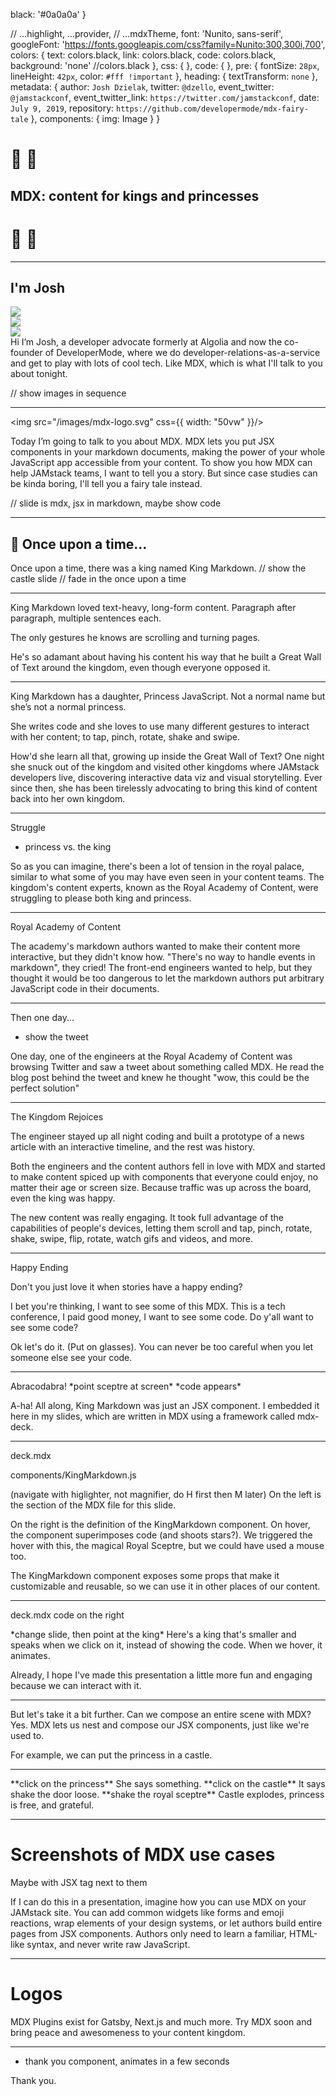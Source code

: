 

  black: '#0a0a0a'
}

  // ...highlight,
  ...provider,
  // ...mdxTheme,
  font: 'Nunito, sans-serif',
  googleFont: 'https://fonts.googleapis.com/css?family=Nunito:300,300i,700',
  colors: {
    text: colors.black,
    link: colors.black,
    code: colors.black,
    background: 'none' //colors.black
  },
  css: {
  },
  code: {
  },
  pre: {
    fontSize: `28px`,
    lineHeight: `42px`,
    color: `#fff !important`
  },
  heading: {
    textTransform: `none`
  },
  metadata: {
    author: `Josh Dzielak`,
    twitter: `@dzello`,
    event_twitter: `@jamstackconf`,
    event_twitter_link: `https://twitter.com/jamstackconf`,
    date: `July 9, 2019`,
    repository: `https://github.com/developermode/mdx-fairy-tale`
  },
  components: {
    img: Image
  }
}

<Head>
  <title>MDX: content for kings and princesses</title>
  <meta name='twitter:card' content='summary_large_image' />
  <meta name='twitter:site' content='@dzello' />
  <meta name='twitter:title' content='MDX: content for kings and princesses' />
  <meta name='twitter:description' content='' />
  <meta name='twitter:image' content='https://mdx-fairy-tale.developermode.com/images/mdx-fairy-tale-title-slide.png' />
  <meta property="og:title" content='MDX: content for kings and princesses' />
  <meta property="og:type" content="website" />
  <meta property="og:url" content='https://mdx-fairy-tale.developermode.com/' />
  <meta property="og:image" content='https://mdx-fairy-tale.developermode.com/images/mdx-fairy-tale-title-slide.png' />
  <meta property="og:description" content='' />
  <link rel='shortcut icon' type='image/png' href='/images/favicon.ico'/>
</Head>

# 👑 👸

## MDX: content for kings and princesses

# 👸 👑

---

<Split>
<h2 style={{ width: '40vw' }}>I'm Josh</h2>

<AppearOnly>
<div style={{ width: '40vw' }}>
<Image src="/images/josh-dzielak-profile-2019.jpg" css={{ borderRadius: '50px' }} />
</div>
<div style={{ width: '40vw' }}>
<img src="/images/algolia-logo.png" css={{ }} />
</div>
<div style={{ width: '40vw' }}>
<img src="/images/developermode-logo-black.png" css={{ }} />
</div>
</AppearOnly>

</Split>

<Notes>
Hi I’m Josh, a developer advocate formerly at Algolia and now the co-founder of DeveloperMode, where we do developer-relations-as-a-service and get to play with lots of cool tech. Like MDX, which is what I'll talk to you about tonight.

// show images in sequence
</Notes>

---

<img src="/images/mdx-logo.svg" css={{ width: "50vw" }}/>

<Notes>
Today I’m going to talk to you about MDX. MDX lets you put JSX components in your markdown documents, making the power of your whole JavaScript app accessible from your content. To show you how MDX can help JAMstack teams, I want to tell you a story. But since case studies can be kinda boring, I'll tell you a fairy tale instead. 

// slide is mdx, jsx in markdown, maybe show code
</Notes>

---

## 📜 Once upon a time...

<Notes>
Once upon a time, there was a king named King Markdown.
// show the castle slide
// fade in the once upon a time
</Notes>

---

<KingMarkdown />

<Notes>
King Markdown loved text-heavy, long-form content. Paragraph after paragraph, multiple sentences each.

The only gestures he knows are scrolling and turning pages.

He's so adamant about having his content his way that he built a Great Wall of Text around the kingdom, even though everyone opposed it.
</Notes>

---

<PrincessJavaScript />

<Notes>
King Markdown has a daughter, Princess JavaScript. Not a normal name but she’s not a normal princess.

She writes code and she loves to use many different gestures to interact with her content; to tap, pinch, rotate, shake and swipe.

How'd she learn all that, growing up inside the Great Wall of Text? One night she snuck out of the kingdom and visited other kingdoms where JAMstack developers live, discovering interactive data viz and visual storytelling. Ever since then, she has been tirelessly advocating to bring this kind of content back into her own kingdom.
</Notes>

---

Struggle

- princess vs. the king

<Notes>
So as you can imagine, there's been a lot of tension in the royal palace, similar to what some of you may have even seen in your content teams. The kingdom's content experts, known as the Royal Academy of Content, were struggling to please both king and princess.
</Notes>

---

Royal Academy of Content

<Notes>
The academy's markdown authors wanted to make their content more interactive, but they didn't know how. "There's no way to handle events in markdown", they cried! The front-end engineers wanted to help, but they thought it would be too dangerous to let the markdown authors put arbitrary JavaScript code in their documents.
</Notes>

---

Then one day...

- show the tweet

<Notes>
One day, one of the engineers at the Royal Academy of Content was browsing Twitter and saw a tweet about something called MDX. He read the blog post behind the tweet and knew he thought "wow, this could be the perfect solution"
</Notes>

---

The Kingdom Rejoices

<Notes>
The engineer stayed up all night coding and built a prototype of a news article with an interactive timeline, and the rest was history.

Both the engineers and the content authors fell in love with MDX and started to make content spiced up with components that everyone could enjoy, no matter their age or screen size. Because traffic was up across the board, even the king was happy.

The new content was really engaging. It took full advantage of the capabilities of people's devices, letting them scroll and tap, pinch, rotate, shake, swipe, flip, rotate, watch gifs and videos, and more.
</Notes>

---

Happy Ending

<Notes>
Don't you just love it when stories have a happy ending?

I bet you're thinking, I want to see some of this MDX. This is a tech conference, I paid good money, I want to see some code. Do y'all want to see some code?

Ok let's do it. (Put on glasses). You can never be too careful when you let someone else see your code.
</Notes>

---

<KingMarkdown />

<Notes>
Abracodabra!
*point sceptre at screen*
*code appears*

A-ha! All along, King Markdown was just an JSX component. I embedded it here in my slides, which are written in MDX using a framework called mdx-deck. 
</Notes>

---

deck.mdx

components/KingMarkdown.js

<Notes>
(navigate with higlighter, not magnifier, do H first then M later)
On the left is the section of the MDX file for this slide.

On the right is the definition of the KingMarkdown component. On hover, the component superimposes code (and shoots stars?). We triggered the hover with this, the magical Royal Sceptre, but we could have used a mouse too.

The KingMarkdown component exposes some props that make it customizable and reusable, so we can use it in other places of our content.
</Notes>

---

<KingMarkdown size="small" action="speak" />

deck.mdx code on the right

<Notes>
*change slide, then point at the king*
Here's a king that's smaller and speaks when we click on it, instead of showing the code. When we hover, it animates.

Already, I hope I've made this presentation a little more fun and engaging because we can interact with it.
</Notes>

---

<KingMarkdown size="small" />
<PrincessJavaScript size="small" />

<Notes>
But let's take it a bit further. Can we compose an entire scene with MDX? Yes. MDX lets us nest and compose our JSX components, just like we're used to.

For example, we can put the princess in a castle.
</Notes>

---

<PrincessJavaScript size="small" />

<Notes>
**click on the princess**
She says something.
**click on the castle**
It says shake the door loose.
**shake the royal sceptre**
Castle explodes, princess is free, and grateful.
</Notes>

---

# Screenshots of MDX use cases

Maybe with JSX tag next to them

<Notes>
If I can do this in a presentation, imagine how you can use MDX on your JAMstack site. You can add common widgets like forms and emoji reactions, wrap elements of your design systems, or let authors build entire pages from JSX components. Authors only need to learn a familiar, HTML-like syntax, and never write raw JavaScript.
</Notes>

---

# Logos

<Notes>
MDX Plugins exist for Gatsby, Next.js and much more. Try MDX soon and bring peace and awesomeness to your content kingdom.
</Notes>

---

- thank you component, animates in a few seconds

<Notes>
Thank you.
</Notes>